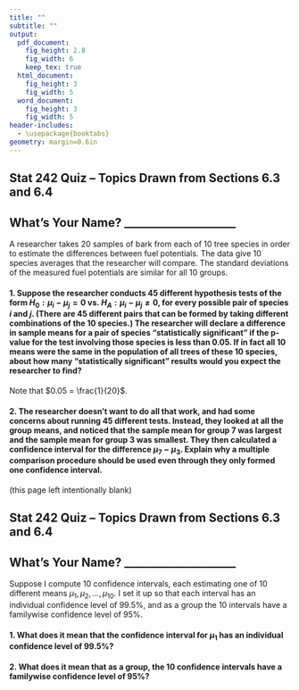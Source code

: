 ```yaml
---
title: ""
subtitle: ""
output:
  pdf_document:
    fig_height: 2.8
    fig_width: 6
    keep_tex: true
  html_document:
    fig_height: 3
    fig_width: 5
  word_document:
    fig_height: 3
    fig_width: 5
header-includes:
  - \usepackage{booktabs}
geometry: margin=0.6in
---
```


## Stat 242 Quiz -- Topics Drawn from Sections 6.3 and 6.4

## What's Your Name? ____________________

A researcher takes 20 samples of bark from each of 10 tree species in order to estimate the differences between fuel potentials.  The data give 10 species averages that the researcher will compare.  The standard deviations of the measured fuel potentials are similar for all 10 groups.

#### 1. Suppose the researcher conducts 45 different hypothesis tests of the form $H_0: \mu_i - \mu_j = 0$ vs. $H_A: \mu_i - \mu_j \neq 0$, for every possible pair of species $i$ and $j$.  (There are 45 different pairs that can be formed by taking different combinations of the 10 species.)  The researcher will declare a difference in sample means for a pair of species "statistically significant" if the p-value for the test involving those species is less than 0.05.  If in fact all 10 means were the same in the population of all trees of these 10 species, about how many "statistically significant" results would you expect the researcher to find?

Note that $0.05 = \frac{1}{20}$.

\vspace{5cm}

#### 2. The researcher doesn't want to do all that work, and had some concerns about running 45 different tests.  Instead, they looked at all the group means, and noticed that the sample mean for group 7 was largest and the sample mean for group 3 was smallest.  They then calculated a confidence interval for the difference $\mu_7 - \mu_3$.  Explain why a multiple comparison procedure should be used even through they only formed one confidence interval.

\newpage

(this page left intentionally blank)

\newpage

## Stat 242 Quiz -- Topics Drawn from Sections 6.3 and 6.4

## What's Your Name? ____________________

Suppose I compute 10 confidence intervals, each estimating one of 10 different means $\mu_1, \mu_2, \ldots, \mu_{10}$.  I set it up so that each interval has an individual confidence level of 99.5%, and as a group the 10 intervals have a familywise confidence level of 95%.

#### 1. What does it mean that the confidence interval for $\mu_1$ has an individual confidence level of 99.5%?

\vspace{5cm}

#### 2. What does it mean that as a group, the 10 confidence intervals have a familywise confidence level of 95%?


